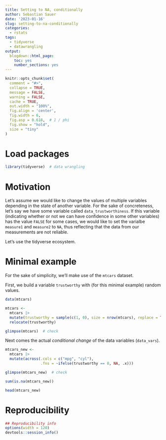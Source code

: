 ```yaml
---
title: Setting to NA, conditionally
author: Sebastian Sauer
date: '2023-01-16'
slug: setting-to-na-conditionally
categories:
  - rstats
tags:
  - tidyverse
  - datawrangling
output:
  blogdown::html_page:
    toc: yes
    number_sections: yes
---
```




```r
knitr::opts_chunk$set(
  comment = "#>",
  collapse = TRUE,
  message = FALSE,
  warning = FALSE,
  cache = TRUE,
  out.width = "100%",
  fig.align = 'center',
  fig.width = 6,
  fig.asp = 0.618,  # 1 / phi
  fig.show = "hold",
  size = "tiny"
)
```



# Load packages

```r
library(tidyverse)  # data wrangling
```


# Motivation

Let's assume we would like to change the values of multiple variables depending in the state of another variable.
For the sake of concreteness, let's say we have some variable called `data_trustworthiness`. If this variable (indicating whether or not we can have confidence in some other variables) has the value `FALSE` for some cases, we would like to set the varialbe `measure1` and `measure2` to `NA`, thus reflecting that the data from our measurements are not reliable.

Let's use the tidyverse ecosystem.

# Minimal example

For the sake of simplicity, we'll make use of the `mtcars` dataset.

First, we build a variable `trustworthy` with (for this minimal example) random values.

```r
data(mtcars)

mtcars <-
  mtcars |> 
  mutate(trustworthy = sample(c(1, 0), size = nrow(mtcars), replace = TRUE)) |> 
  relocate(trustworthy)

glimpse(mtcars)  # check
```


Next comes the actual *conditional change* of the data variables (`data_vars`).

```r
mtcars_new <- 
  mtcars |> 
  mutate(across(.cols = c("mpg", "cyl"),
                .fns = ~ifelse(trustworthy == 0, NA, .x))) 

glimpse(mtcars_new)  # check
```

```r
sum(is.na(mtcars_new))
```


```r
head(mtcars_new)
```


# Reproducibility

```r
## Reproducibility info
options(width = 120)
devtools::session_info()

```


